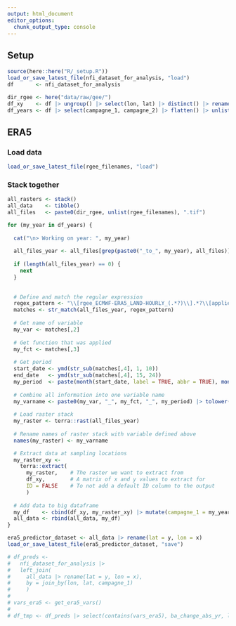 ```yaml
---
output: html_document
editor_options: 
  chunk_output_type: console
---
```


## Setup
```r
source(here::here("R/_setup.R"))
load_or_save_latest_file(nfi_dataset_for_analysis, "load")
df       <- nfi_dataset_for_analysis

dir_rgee <- here("data/raw/gee/")
df_xy    <- df |> ungroup() |> select(lon, lat) |> distinct() |> rename(y = lat, x = lon)
df_years <- df |> select(campagne_1, campagne_2) |> flatten() |> unlist() |> unique() |> sort()
```


## ERA5
### Load data
```r
load_or_save_latest_file(rgee_filenames, "load")
```

### Stack together
```r
all_rasters <- stack()
all_data    <- tibble()
all_files   <- paste0(dir_rgee, unlist(rgee_filenames), ".tif")

for (my_year in df_years) {
  
  cat("\n> Working on year: ", my_year)
  
  all_files_year <- all_files[grep(paste0("_to_", my_year), all_files)]
  
  if (length(all_files_year) == 0) {
    next
  }
  
    
  # Define and match the regular expression
  regex_pattern <- "\\[rgee_ECMWF-ERA5_LAND-HOURLY_(.*?)\\].*?\\[applied_fct-(.*?)\\].*?\\[([0-9]{4}-[0-9]{2}-[0-9]{2}_to_([0-9]{4})-[0-9]{2}-[0-9]{2})\\]"
  matches <- str_match(all_files_year, regex_pattern)
  
  # Get name of variable
  my_var <- matches[,2]
  
  # Get function that was applied
  my_fct <- matches[,3]
  
  # Get period
  start_date <- ymd(str_sub(matches[,4], 1, 10))
  end_date   <- ymd(str_sub(matches[,4], 15, 24))
  my_period  <- paste(month(start_date, label = TRUE, abbr = TRUE), month(end_date, label = TRUE, abbr = TRUE), sep = "_")
  
  # Combine all information into one variable name
  my_varname <- paste0(my_var, "_", my_fct, "_", my_period) |> tolower()
  
  # Load raster stack
  my_raster <- terra::rast(all_files_year)
  
  # Rename names of raster stack with variable defined above
  names(my_raster) <- my_varname

  # Extract data at sampling locations
  my_raster_xy <- 
    terra::extract(
      my_raster,    # The raster we want to extract from
      df_xy,        # A matrix of x and y values to extract for
      ID = FALSE    # To not add a default ID column to the output
      )
  
  # Add data to big dataframe
  my_df    <- cbind(df_xy, my_raster_xy) |> mutate(campagne_1 = my_year)
  all_data <- rbind(all_data, my_df)
}
```

```r
era5_predictor_dataset <- all_data |> rename(lat = y, lon = x)
load_or_save_latest_file(era5_predictor_dataset, "save")

# df_preds <- 
#   nfi_dataset_for_analysis |> 
#   left_join(
#     all_data |> rename(lat = y, lon = x),
#     by = join_by(lon, lat, campagne_1)
#     )
# 
# vars_era5 <- get_era5_vars()
# 
# df_tmp <- df_preds |> select(contains(vars_era5), ba_change_abs_yr, lat, lon)
```

